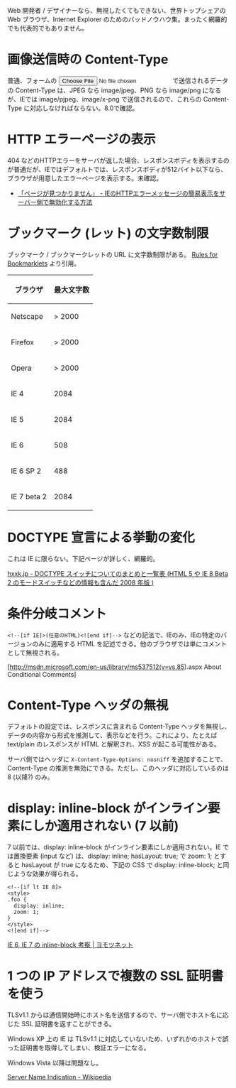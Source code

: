 Web 開発者 / デザイナーなら、無視したくてもできない、世界トップシェアの Web ブラウザ、Internet Explorer のためのバッドノウハウ集。まったく網羅的でも代表的でもありません。

= 画像送信時の Content-Type =
普通、フォームの <input type="file" /> で送信されるデータの Content-Type は、JPEG なら image/jpeg、PNG なら image/png になるが、IEでは image/pjpeg、image/x-png で送信されるので、これらの Content-Type に対応しなければならない。8.0で確認。

= HTTP エラーページの表示 =
404 などのHTTPエラーをサーバが返した場合、レスポンスボディを表示するのが普通だが、IEではデフォルトでは、レスポンスボディが512バイト以下なら、ブラウザが用意したエラーページを表示する。未確認。

* [http://neta.ywcafe.net/000558.html 「ページが見つかりません」 - IEのHTTPエラーメッセージの簡易表示をサーバー側で無効化する方法]

= ブックマーク (レット) の文字数制限 =
ブックマーク / ブックマークレットの URL に文字数制限がある。
[http://subsimple.com/bookmarklets/rules.asp Rules for Bookmarklets] より引用。

{|class="wikitable"
! ブラウザ
! 最大文字数
|-
| Netscape || > 2000
|-
| Firefox || > 2000
|-
| Opera || > 2000
|-
| IE 4 || 2084
|-
| IE 5 || 2084
|-
| IE 6 || 508
|-
| IE 6 SP 2 || 488
|-
| IE 7 beta 2 || 2084
|}

= DOCTYPE 宣言による挙動の変化 =
これは IE に限らない。下記ページが詳しく、網羅的。

[http://hxxk.jp/2008/09/29/0118 hxxk.jp - DOCTYPE スイッチについてのまとめと一覧表 (HTML 5 や IE 8 Beta 2 のモードスイッチなどの情報も含んだ 2008 年版 )]

= 条件分岐コメント =
<tt>&lt;!--[if IE]&gt;(任意のHTML)&lt;![end if]--&gt;</tt> などの記法で、IEのみ、IEの特定のバージョンのみに適用する HTML を記述できる。他のブラウザでは単にコメントとして無視される。

[http://msdn.microsoft.com/en-us/library/ms537512(v=vs.85).aspx About Conditional Comments]

= Content-Type ヘッダの無視 =
デフォルトの設定では、レスポンスに含まれる Content-Type ヘッダを無視し、データの内容から形式を推測して、表示などを行う。これにより、たとえば text/plain のレスポンスが HTML と解釈され、XSS が起こる可能性がある。

サーバ側ではヘッダに <tt>X-Content-Type-Options: nosniff</tt> を追加することで、Content-Type の推測を無効にできる。ただし、このヘッダに対応しているのは 8 (以降?) のみ。

= display: inline-block がインライン要素にしか適用されない (7 以前) =
7 以前では、display: inline-block がインライン要素にしか適用されない。IE では置換要素 (input など) は、display: inline; hasLayout: true; で zoom: 1; とすると hasLayout が true になるため、下記の CSS で display: inline-block; と同じような効果が得られる。

<source lang="html4strict">
<!--[if lt IE 8]>
<style>
.foo {
  display: inline;
  zoom: 1;
}
</style>
<![end if]-->
</source>

[http://www.yomotsu.net/wp/?p=390 IE 6, IE 7 の inline-block 考察 | ヨモツネット]

= 1 つの IP アドレスで複数の SSL 証明書を使う =

TLSv1.1 からは通信開始時にホスト名を送信するので、サーバ側でホスト名に応じた SSL 証明書を返すことができる。

Windows XP 上の IE は TLSv1.1 に対応していないため、いずれかのホストで誤った証明書を取得してしまい、検証エラーになる。

Windows Vista 以降は問題なし。

[https://ja.wikipedia.org/wiki/Server_Name_Indication Server Name Indication - Wikipedia]